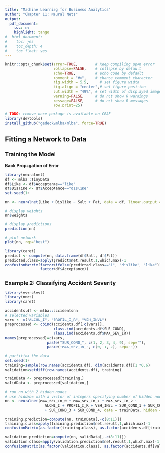 ```yaml
---
title: "Machine Learning for Business Analytics"
author: "Chapter 11: Neural Nets"
output:
  pdf_document:
    toc: no
    highlight: tango
#  html_document:
#    toc: yes
#    toc_depth: 4
#    toc_float: yes
---
```

<style>
h1.title { font-size: 28px; }
h1 { font-size: 22px; }
h2 { font-size: 18px; }
h3 { font-size: 14px; }
h4 { font-size: 12px; }
</style>
```r
knitr::opts_chunk$set(error=TRUE,        # Keep compiling upon error
                      collapse=FALSE,    # collapse by default
                      echo=TRUE,         # echo code by default
                      comment = "#>",    # change comment character
                      fig.width = 5.5,     # set figure width
                      fig.align = "center",# set figure position
                      out.width = "49%", # set width of displayed images
                      warning=FALSE,     # do not show R warnings
                      message=FALSE,     # do not show R messages
                      row.print=25)
```


```r
# TODO: remove once package is available on CRAN
library(devtools)
install_github("gedeck/mlba/mlba", force=TRUE)
```

# Fitting a Network to Data
## Training the Model
### Back Propagation of Error
```r
library(neuralnet)
df <- mlba::TinyData
df$Like <- df$Acceptance=="like"
df$Dislike <- df$Acceptance=="dislike"
set.seed(1)
```

```r
nn <- neuralnet(Like + Dislike ~ Salt + Fat, data = df, linear.output = F, hidden = 3)

# display weights
nn$weights

# display predictions
prediction(nn)

# plot network
plot(nn, rep="best")
```

```r
library(caret)
predict <- compute(nn, data.frame(df$Salt, df$Fat))
predicted.class=apply(predict$net.result,1,which.max)-1
confusionMatrix(factor(ifelse(predicted.class=="1", "dislike", "like")),
                factor(df$Acceptance))
```

## Example 2: Classifying Accident Severity
```r
library(neuralnet)
library(nnet)
library(caret)

accidents.df <- mlba::accidentsnn
# selected variables
vars <- c("ALCHL_I", "PROFIL_I_R", "VEH_INVL")
preprocessed <- cbind(accidents.df[,c(vars)],
                      class.ind(accidents.df$SUR_COND),
                      class.ind(accidents.df$MAX_SEV_IR))
names(preprocessed)=c(vars,
                   paste("SUR_COND_", c(1, 2, 3, 4, 9), sep=""),
                   paste("MAX_SEV_IR_", c(0, 1, 2), sep=""))

# partition the data
set.seed(1)
training=sample(row.names(accidents.df), dim(accidents.df)[1]*0.6)
validation=setdiff(row.names(accidents.df), training)

trainData <- preprocessed[training,]
validData <- preprocessed[validation,]

# run nn with 2 hidden nodes
# use hidden= with a vector of integers specifying number of hidden nodes in each layer
nn <- neuralnet(MAX_SEV_IR_0 + MAX_SEV_IR_1 + MAX_SEV_IR_2 ~
                  ALCHL_I + PROFIL_I_R + VEH_INVL + SUR_COND_1 + SUR_COND_2
                  + SUR_COND_3 + SUR_COND_4, data = trainData, hidden = 2)

training.prediction=compute(nn, trainData[,-c(8:11)])
training.class=apply(training.prediction$net.result,1,which.max)-1
confusionMatrix(as.factor(training.class), as.factor(accidents.df[training,]$MAX_SEV_IR))

validation.prediction=compute(nn, validData[,-c(8:11)])
validation.class=apply(validation.prediction$net.result,1,which.max)-1
confusionMatrix(as.factor(validation.class), as.factor(accidents.df[validation,]$MAX_SEV_IR))
```

